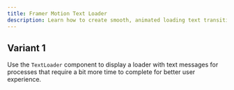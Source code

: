 ```yaml
---
title: Framer Motion Text Loader
description: Learn how to create smooth, animated loading text transitions using Framer Motion in React.
---
```



## Variant 1

Use the `TextLoader` component to display a loader with text messages for processes that require a bit more time to complete for better user experience.


<ComponentPreview filePathsKey="loader_text">
  <div className="flex-row-center gap-4">
    <TextLoader
      messages={[
            'Preparing your experience',
            'Loading awesome content',
            'Almost there',
            'Just a moment',
            'Getting things ready',
          ]}/>
  </div>
</ComponentPreview>
